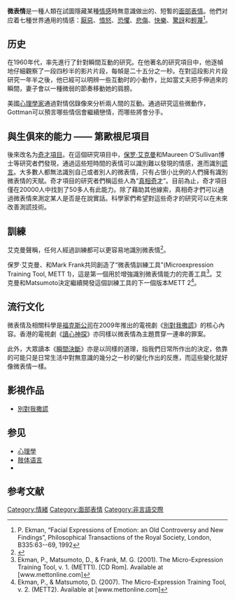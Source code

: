 '''微表情'''是一種人類在試圖隱藏某種[[情感_(心理學)|情感]]時無意識做出的、短暫的[[面部表情|面部表情]]。他們对应着七種世界通用的情感：[[厭惡|厭惡]]、[[憤怒|憤怒]]、[[恐懼|恐懼]]、[[悲傷|悲傷]]、[[快樂|快樂]]、[[驚訝|驚訝]]和[[輕蔑|輕蔑]]<ref>P. Ekman, “Facial Expressions of Emotion: an Old Controversy and New Findings”, Philosophical Transactions of the Royal Society, London, B335:63--69, 1992</ref>。

== 历史 ==
在1960年代，{{tsl|en|William S. Condon|William Condon}}率先進行了針對瞬間互動的研究。在他著名的研究項目中，他逐幀地仔細觀察了一段四秒半的影片片段，每幀是二十五分之一秒。在對這段影片片段研究一年半之後，他已經可以明辨一些互動时的小動作，比如當丈夫把手伸過來的瞬間，妻子會以一種微弱的節奏移動她的肩膀。

美國[[心理學家|心理學家]]{{tsl|en|John Gottman|John Gottman}}通過對情侶錄像來分析兩人間的互動。通過研究這些微動作，Gottman可以預言哪些情侶會繼續戀情，而哪些將會分手。

== 與生俱來的能力 —— 第歐根尼項目 ==
{{tsl|en|Diogenes Project|第歐根尼項目}}後來改名为[[奇才項目|奇才項目]]。在這個研究項目中，[[保罗·艾克曼|保罗·艾克曼]]和Maureen O'Sullivan博士等研究者們發現，通過這些短時間的表情可以識別難以發現的情感，進而識別[[謊言|謊言]]。大多數人都無法識別自己或者別人的微表情，只有占很小比例的人們擁有識別微表情的天賦。奇才項目的研究者們稱這些人為“[[真相奇才|真相奇才]]”。目前為止，奇才項目僅在20000人中找到了50多人有此能力。除了藉助其他線索，真相奇才們可以通過微表情來測定某人是否是在說實話。科學家們希望對這些奇才的研究可以在未來改善測謊技術。

== 訓練 ==
艾克曼聲稱，任何人經過訓練都可以更容易地識別微表情<ref> {{cite video | people = Erskine, James and David Stewart (Directors) | title = The Human Face Episode 1: Face to Face | medium = Documentary TV Mini-Series | publisher = British Broadcasting Corporation (BBC) | date = 2001 }} </ref>。

保罗·艾克曼、{{tsl|en|David Matsumoto|Dr. David Matsumoto}}和Mark Frank共同創造了“微表情訓練工具”(Microexpression Training Tool, METT 1)，這是第一個用於增強識別微表情能力的完善工具<ref>Ekman, P., Matsumoto, D., & Frank, M. G. (2001). The Micro-Expression Training Tool, v. 1. (METT1). [CD Rom]. Available at [www.mettonline.com] </ref>。艾克曼和Matsumoto決定繼續開發這個訓練工具的下一個版本METT 2<ref>Ekman, P., & Matsumoto, D. (2007). The Micro-Expression Training Tool, v. 2. (METT2). Available at [www.mettonline.com]</ref>。

== 流行文化 ==
微表情及相關科學是[[福克斯广播公司|福克斯公司]]在2009年推出的電視劇《[[別對我撒謊|別對我撒謊]]》的核心內容。香港的電視劇《[[讀心神探|讀心神探]]》亦同樣以微表情為主題貫穿一連串的罪案。

此外，大眾讀本《[[瞬間決斷|瞬間決斷]]》亦是以同樣的道理，指我們日常所作出的決定，依靠的可能只是日常生活中對無意識的幾分之一秒的變化作出的反應，而這些變化就好像微表情一樣。

== 影視作品 ==

* [[別對我撒謊|別對我撒謊]]

== 参见 ==
* [[心理學|心理學]]
* [[肢体语言|肢体语言]]
* {{tsl|en|Facial Action Coding System|面部动作编码系统}}

== 参考文献 ==
{{reflist}}

[[Category:情緒|Category:情緒]]
[[Category:面部表情|Category:面部表情]]
[[Category:非言語交際|Category:非言語交際]]